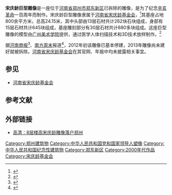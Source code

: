 '''宋庆龄巨型雕像'''是一座位于[[河南省|河南省]][[郑州市|郑州市]][[郑东新区|郑东新区]]已拆除的雕像，是为了纪念[[辛亥革命|辛亥革命]]一百周年而制作。宋庆龄巨型雕像隶属于[[河南省宋庆龄基金会|河南省宋庆龄基金会]]，<ref>{{cite web|url=http://epaper.jinghua.cn/html/2011-11/04/content_726320.htm|title=宋庆龄雕像落户郑州|publisher=京华时报|date=2011-11-04|language=zh-hans|deadurl=yes|archiveurl=https://web.archive.org/web/20111107235916/http://epaper.jinghua.cn/html/2011-11/04/content_726320.htm|archivedate=2011-11-07|access-date=2011-11-04}}</ref>其基座占地800余平方米，总高24.15米，其中头部由13层石材共计262块石块组成，身部有15层石材共计645块组成，基座雕刻部分有30层石材共计880多块组成。这座巨型雕像的模型由[[广州美术学院|广州美术学院]]提供，通过医学人体扫描技术和3D技术放样制作。<ref>{{cite web|url=http://qzxw.qzwb.com/gb/content/2011-09/05/content_3768735.htm|title=辛亥革命百年纪念时落户河南郑州|publisher=泉州网|date=2011-09-05|language=zh-hans|access-date=2011-11-04|archive-url=https://web.archive.org/web/20160304110335/http://qzxw.qzwb.com/gb/content/2011-09/05/content_3768735.htm|archive-date=2016-03-04|dead-url=yes}}</ref>

据[[河南商报|河南商报]]<ref>{{cite news | url=http://news.dahe.cn/2013/07-03/102265235.html | title=河南宋庆龄雕像未建好即拆除 耗资1.2亿被斥浪费 | work=河南商报 | date=2013-07-03 | accessdate=2014-03-13 | author=孙科 | archive-date=2013-07-06 | archive-url=https://web.archive.org/web/20130706000609/http://news.dahe.cn/2013/07-03/102265235.html | dead-url=no }}</ref>、[[南方周末|南方周末]]报道<ref>{{cite news| url=http://www.infzm.com/content/92032| title=宋庆龄雕像未完工即拆除 河南宋基会被调查| work=南方周末| date=2013-07-06| accessdate=2014-03-13| deadurl=yes| archiveurl=https://web.archive.org/web/20131003005302/http://www.infzm.com/content/92032| archivedate=2013-10-03}}</ref>，2012年初该雕像已基本停建，2013年雕像尚未建好就被拆除。[[河南省宋庆龄基金会|河南省宋庆龄基金会]]在其官网、年报中均未披露相关事宜。

== 参见 ==
* [[河南省宋庆龄基金会|河南省宋庆龄基金会]]

==参考文献==
{{Reflist}}

== 外部链接 ==
* [http://news.qq.com/a/20111104/000649.htm#p=1 高清：8层楼高宋庆龄雕像落户郑州]{{Wayback|url=http://news.qq.com/a/20111104/000649.htm#p=1 |date=20111107021825 }}

[[Category:郑州建筑物|Category:郑州建筑物]]
[[Category:中华人民共和国党和国家领导人塑像|Category:中华人民共和国党和国家领导人塑像]]
[[Category:中华人民共和国纪念性建筑物|Category:中华人民共和国纪念性建筑物]]
[[Category:郑东新区|Category:郑东新区]]
[[Category:2000年代作品|Category:2000年代作品]]
[[Category:宋庆龄基金会|Category:宋庆龄基金会]]